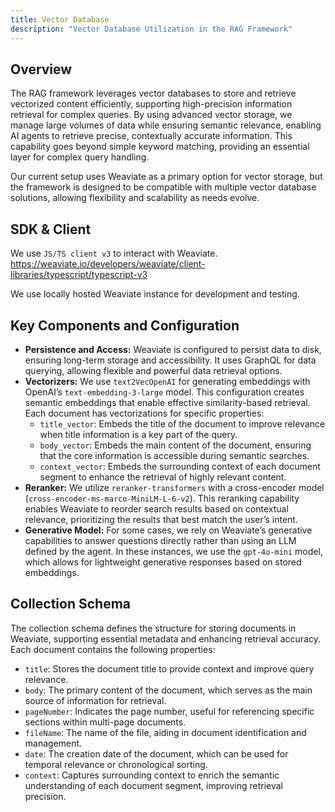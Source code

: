 ```yaml
---
title: Vector Database
description: "Vector Database Utilization in the RAG Framework"
---
```

## Overview
The RAG framework leverages vector databases to store and retrieve vectorized content efficiently, supporting high-precision information retrieval for complex queries. By using advanced vector storage, we manage large volumes of data while ensuring semantic relevance, enabling AI agents to retrieve precise, contextually accurate information. This capability goes beyond simple keyword matching, providing an essential layer for complex query handling.

Our current setup uses Weaviate as a primary option for vector storage, but the framework is designed to be compatible with multiple vector database solutions, allowing flexibility and scalability as needs evolve.

## SDK & Client
We use `JS/TS client v3` to interact with Weaviate. https://weaviate.io/developers/weaviate/client-libraries/typescript/typescript-v3

We use locally hosted Weaviate instance for development and testing.

## Key Components and Configuration

- **Persistence and Access:** Weaviate is configured to persist data to disk, ensuring long-term storage and accessibility. It uses GraphQL for data querying, allowing flexible and powerful data retrieval options.
- **Vectorizers:** We use `text2VecOpenAI` for generating embeddings with OpenAI’s `text-embedding-3-large` model. This configuration creates semantic embeddings that enable effective similarity-based retrieval. Each document has vectorizations for specific properties:
    - `title_vector`: Embeds the title of the document to improve relevance when title information is a key part of the query.
    - `body_vector`: Embeds the main content of the document, ensuring that the core information is accessible during semantic searches.
    - `context_vector`: Embeds the surrounding context of each document segment to enhance the retrieval of highly relevant content.
- **Reranker:** We utilize `reranker-transformers` with a cross-encoder model (`cross-encoder-ms-marco-MiniLM-L-6-v2`). This reranking capability enables Weaviate to reorder search results based on contextual relevance, prioritizing the results that best match the user’s intent.
- **Generative Model:** For some cases, we rely on Weaviate’s generative capabilities to answer questions directly rather than using an LLM defined by the agent. In these instances, we use the `gpt-4o-mini` model, which allows for lightweight generative responses based on stored embeddings.

## Collection Schema

The collection schema defines the structure for storing documents in Weaviate, supporting essential metadata and enhancing retrieval accuracy. Each document contains the following properties:

- `title`: Stores the document title to provide context and improve query relevance.
- `body`: The primary content of the document, which serves as the main source of information for retrieval.
- `pageNumber`: Indicates the page number, useful for referencing specific sections within multi-page documents.
- `fileName`: The name of the file, aiding in document identification and management.
- `date`: The creation date of the document, which can be used for temporal relevance or chronological sorting.
- `context`: Captures surrounding context to enrich the semantic understanding of each document segment, improving retrieval precision.
